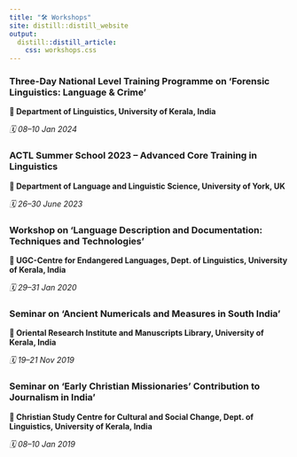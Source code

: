```yaml
---
title: "🛠️ Workshops"
site: distill::distill_website
output:
  distill::distill_article:
    css: workshops.css
---
```


<div class="workshop-card">
  <h3>Three-Day National Level Training Programme on ‘Forensic Linguistics: Language & Crime’</h3>
  <p><strong>📍 Department of Linguistics, University of Kerala, India</strong></p>
  <p><em>🗓️ 08–10 Jan 2024</em></p>
</div>

<div class="workshop-card">
  <h3>ACTL Summer School 2023 – Advanced Core Training in Linguistics</h3>
  <p><strong>📍 Department of Language and Linguistic Science, University of York, UK</strong></p>
  <p><em>🗓️ 26–30 June 2023</em></p>
</div>

<div class="workshop-card">
  <h3>Workshop on ‘Language Description and Documentation: Techniques and Technologies’</h3>
  <p><strong>📍 UGC-Centre for Endangered Languages, Dept. of Linguistics, University of Kerala, India</strong></p>
  <p><em>🗓️ 29–31 Jan 2020</em></p>
</div>

<div class="workshop-card">
  <h3>Seminar on ‘Ancient Numericals and Measures in South India’</h3>
  <p><strong>📍 Oriental Research Institute and Manuscripts Library, University of Kerala, India</strong></p>
  <p><em>🗓️ 19–21 Nov 2019</em></p>
</div>

<div class="workshop-card">
  <h3>Seminar on ‘Early Christian Missionaries’ Contribution to Journalism in India’</h3>
  <p><strong>📍 Christian Study Centre for Cultural and Social Change, Dept. of Linguistics, University of Kerala, India</strong></p>
  <p><em>🗓️ 08–10 Jan 2019</em></p>
</div>
